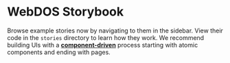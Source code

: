 
<Meta title="Introduction" />

# WebDOS Storybook

Browse example stories now by navigating to them in the sidebar.
View their code in the `stories` directory to learn how they work.
We recommend building UIs with a [**component-driven**](https://componentdriven.org) process starting with atomic components and ending with pages.

